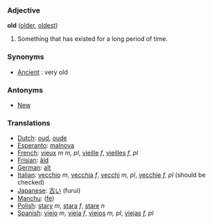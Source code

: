 === Adjective ===

'''old''' ([[older]], [[oldest]])

#Something that has existed for a long period of time.

===Synonyms===

*[[Ancient]] : very old

===Antonyms===

*[[New]]

=== Translations ===
*[[Dutch]]: [[oud]], [[oude]]
*[[Esperanto]]: [[malnova]]
*[[French]]: [[vieux]] ''m'' ''m, pl'', [[vieille]] ''f'', [[vieilles]] ''f, pl''
*[[Frisian]]: [[âld]]
*[[German]]: [[alt]]
*[[Italian]]: [[vecchio]] ''m'', [[vecchia]] ''f'', [[vecchi]] ''m, pl'', [[vecchie]] ''f, pl'' (should be checked)
*[[Japanese]]: [[古い]] (furui)
*[[Manchu]]: ([[fe]])
*[[Polish]]: [[stary]] ''m'', [[stara]] ''f'', [[stare]] ''n''
*[[Spanish]]: [[viejo]] ''m'', [[vieja]] ''f'', [[viejos]] ''m, pl'', [[viejas]] ''f, pl''